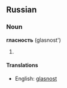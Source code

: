 ==Russian==
===Noun===
'''гласность''' (glasnost')

# {{substub}}

====Translations====
*English: [[glasnost]]